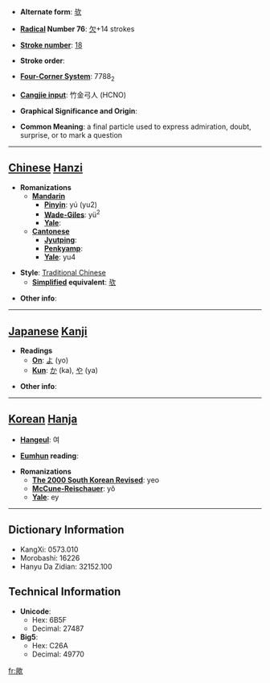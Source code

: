 * '''Alternate form''': [[欤]]

* '''[[Wiktionary:Chinese radical index| Radical]] Number 76''': [[Wiktionary:Chinese radical index 欠|欠]]+14 strokes

* '''[[Wiktionary:Chinese total strokes index|Stroke number]]''': [[Wiktionary:Chinese total strokes index 18|18]]

* '''Stroke order''': 

* '''[[Wiktionary:Chinese four corner index|Four-Corner System]]''': 7788<sub>2</sub>

* '''[[Wiktionary:Chinese Cangjie index|Cangjie input]]''': 竹金弓人 (HCNO)

* '''Graphical Significance and Origin''': 

* '''Common Meaning''': a final particle used to express admiration, doubt, surprise, or to mark a question

----

== [[Chinese]] [[Hanzi]] ==

* '''Romanizations'''
** '''[[Mandarin]]'''
*** '''[[Pinyin]]''': yú (yu2)
*** '''[[Wade-Giles]]''': yü<sup>2</sup>
*** '''[[Yale]]''': 
** '''[[Cantonese]]'''
*** '''[[Jyutping]]''':
*** '''[[Penkyamp]]''': 
*** '''[[Yale]]''': yu4

* '''Style''': [[Traditional Chinese]] 
** '''[[Simplified Chinese|Simplified]] equivalent''': [[欤]]

* '''Other info''': 

----

== [[Japanese]] [[Kanji]] ==

* '''Readings'''
** '''[[On]]''': [[よ]] (yo)
** '''[[Kun]]''': [[か]] (ka), [[や]] (ya)

* '''Other info''':  

----

== [[Korean]] [[Hanja]] ==

* '''[[Hangeul]]''': 여

* '''[[Eumhun]] reading''': 

* '''Romanizations'''
** '''[[The 2000 South Korean Revised Romanization|The 2000 South Korean Revised]]''': yeo
** '''[[McCune-Reischauer]]''': yŏ
** '''[[Yale]]''': ey

----

== Dictionary Information ==

* KangXi: 0573.010
* Morobashi: 16226
* Hanyu Da Zidian: 32152.100

== Technical Information ==

* '''Unicode''':
** Hex: 6B5F
** Decimal: 27487
* '''Big5''':
** Hex: C26A
** Decimal: 49770

[[fr:歟]]